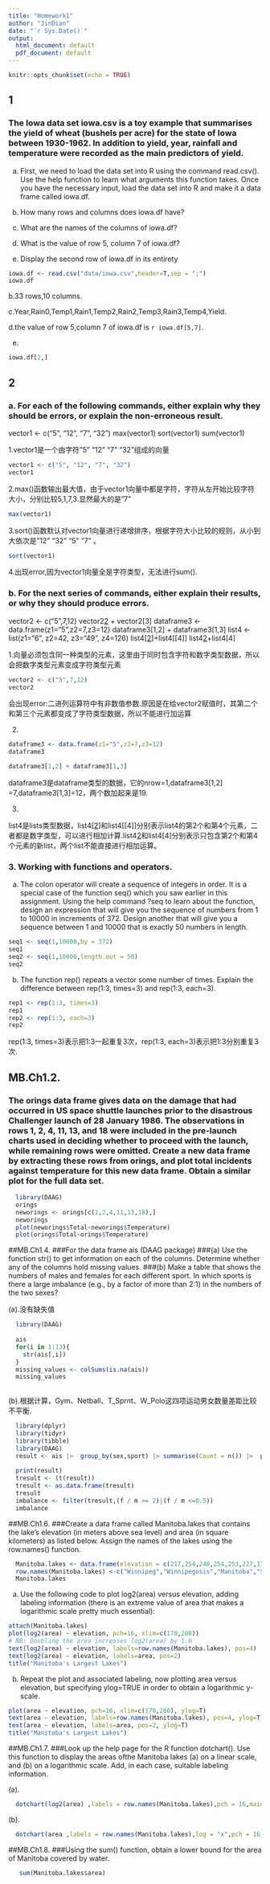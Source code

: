 ```yaml
---
title: "Homework1"
author: "JinDian"
date: "`r Sys.Date()`"
output:
  html_document: default
  pdf_document: default
---
```


```r
knitr::opts_chunk$set(echo = TRUE)
```



## 1

### The Iowa data set iowa.csv is a toy example that summarises the yield of wheat (bushels per acre) for the state of Iowa between 1930-1962. In addition to yield, year, rainfall and temperature were recorded as the main predictors of yield.
 a. First, we need to load the data set into R using the command read.csv(). Use the help function
 to learn what arguments this function takes. Once you have the necessary input, load the data
 set into R and make it a data frame called iowa.df.
 
 b. How many rows and columns does iowa.df have?
 
 c. What are the names of the columns of iowa.df?
 
 d. What is the value of row 5, column 7 of iowa.df?
 
 e. Display the second row of iowa.df in its entirety

```r
iowa.df <- read.csv("data/iowa.csv",header=T,sep = ";")
iowa.df
```
b.33 rows,10 columns.

c.Year,Rain0,Temp1,Rain1,Temp2,Rain2,Temp3,Rain3,Temp4,Yield.

d.the value of row 5,column 7 of iowa.df is `r iowa.df[5,7]`.

e.
```r
iowa.df[2,]
```

## 2

### a. For each of the following commands, either explain why they should be errors, or explain the non-erroneous result.
 vector1 <- c("5", "12", "7", "32")
 max(vector1)
 sort(vector1)
 sum(vector1)
 
 1.vector1是一个由字符"5"  "12" "7"  "32"组成的向量
 
```r
vector1 <- c("5", "12", "7", "32")
vector1
```
2.max()函数输出最大值，由于vector1向量中都是字符，字符从左开始比较字符大小，分别比较5,1,7,3.显然最大的是"7"

```r
max(vector1)
```
3.sort()函数默认对vector1向量进行递增排序，根据字符大小比较的规则，从小到大依次是"12" "32" "5"  "7" 。

```r
sort(vector1)
```
4.出现error,因为vector1向量全是字符类型，无法进行sum().


### b. For the next series of commands, either explain their results, or why they should produce errors.
 vector2 <- c("5",7,12)
 vector2[2] + vector2[3]
 dataframe3 <- data.frame(z1="5",z2=7,z3=12)
 dataframe3[1,2] + dataframe3[1,3]
 list4 <- list(z1="6", z2=42, z3="49", z4=126)
 list4[[2]]+list4[[4]]
 list4[2]+list4[4]
 
1.向量必须包含同一种类型的元素，这里由于同时包含字符和数字类型数据，所以会把数字类型元素变成字符类型元素

```r
vector2 <- c("5",7,12)
vector2
```
 会出现error:二进列运算符中有非数值参数.原因是在给vector2赋值时，其第二个和第三个元素都变成了字符类型数据，所以不能进行加运算

2.
```r
dataframe3 <- data.frame(z1="5",z2=7,z3=12)
dataframe3
```
```r
dataframe3[1,2] + dataframe3[1,3]
```
dataframe3是dataframe类型的数据，它的nrow=1,dataframe3[1,2] =7,dataframe3[1,3]=12，两个数加起来是19.

3.

list4是lists类型数据，list4[[2]]和list4[[4]]分别表示list4的第2个和第4个元素，二者都是数字类型，可以进行相加计算.list4[2]和list4[4]分别表示只包含第2个和第4个元素的新list，两个list不能直接进行相加运算。

###  3. Working with functions and operators.

 a. The colon operator will create a sequence of integers in order. It is a special case of the function
 seq() which you saw earlier in this assignment. Using the help command ?seq to learn about
 the function, design an expression that will give you the sequence of numbers from 1 to 10000
 in increments of 372. Design another that will give you a sequence between 1 and 10000 that is
 exactly 50 numbers in length.
```r
seq1 <- seq(1,10000,by = 372)
seq1
seq2 <- seq(1,10000,length.out = 50)
seq2
```
 
  b. The function rep() repeats a vector some number of times. Explain the difference between
 rep(1:3, times=3) and rep(1:3, each=3).
```r
rep1 <- rep(1:3, times=3)
rep1
rep2 <- rep(1:3, each=3)
rep2
```
 rep(1:3, times=3)表示把1:3一起重复3次，rep(1:3, each=3)表示把1:3分别重复3次.
 
## MB.Ch1.2. 
### The orings data frame gives data on the damage that had occurred in US space shuttle launches prior to the disastrous Challenger launch of 28 January 1986. The observations in rows 1, 2, 4, 11, 13, and 18 were included in the pre-launch charts used in deciding whether to proceed with the launch, while remaining rows were omitted. Create a new data frame by extracting these rows from orings, and plot total incidents against temperature for this new data frame. Obtain a similar plot for the full data set.

```r
  library(DAAG)
  orings
  neworings <- orings[c(1,2,4,11,13,18),]
  neworings
  plot(neworings$Total~neworings$Temperature)
  plot(orings$Total~orings$Temperature)
```

##MB.Ch1.4. 
###For the data frame ais (DAAG package)
###(a) Use the function str() to get information on each of the columns. Determine whether any of the columns hold missing values.
###(b) Make a table that shows the numbers of males and females for each different sport. In which sports is there a large imbalance (e.g., by a factor of more than 2:1) in the numbers of the two sexes?


(a).没有缺失值
```r
  library(DAAG)
  
  ais
  for(i in 1:13){
    str(ais[,i]) 
  }
  missing_values <- colSums(is.na(ais))
  missing_values
  
```
(b).根据计算，Gym、Netball、T_Sprnt、W_Polo这四项运动男女数量差距比较不平衡.
```r
  library(dplyr)
  library(tidyr)
  library(tibble)
  library(DAAG)
  result <- ais |>  group_by(sex,sport) |> summarise(Count = n()) |>  pivot_wider(names_from = sport, values_from = Count, values_fill = 0) |> column_to_rownames(var = "sex")
  
  print(result)
  tresult <- (t(result))
  tresult <- as.data.frame(tresult)
  tresult
  imbalance <- filter(tresult,(f / m >= 2)|(f / m <=0.5))
  imbalance
```

##MB.Ch1.6.
###Create a data frame called Manitoba.lakes that contains the lake’s elevation (in meters above sea level) and area (in square kilometers) as listed below. Assign the names of the lakes using the row.names() function.
```r
  Manitoba.lakes <- data.frame(elevation = c(217,254,248,254,253,227,178,207,217),area = c(24387,5374,4624,2247,1353,1223,1151,755,657) ) 
  row.names(Manitoba.lakes) <-c("Winnipeg","Winnipegosis","Manitoba","SouthernIndian","Cedar","Island","Gods","Cross","Playgreen")
  Manitoba.lakes
```
(a) Use the following code to plot log2(area) versus elevation, adding labeling information (there is an
extreme value of area that makes a logarithmic scale pretty much essential):
```r
attach(Manitoba.lakes)
plot(log2(area) ~ elevation, pch=16, xlim=c(170,280))
# NB: Doubling the area increases log2(area) by 1.0
text(log2(area) ~ elevation, labels=row.names(Manitoba.lakes), pos=4)
text(log2(area) ~ elevation, labels=area, pos=2)
title("Manitoba's Largest Lakes")
```

(b) Repeat the plot and associated labeling, now plotting area versus elevation, but specifying ylog=TRUE
in order to obtain a logarithmic y-scale.
```r
plot(area ~ elevation, pch=16, xlim=c(170,280), ylog=T)
text(area ~ elevation, labels=row.names(Manitoba.lakes), pos=4, ylog=T)
text(area ~ elevation, labels=area, pos=2, ylog=T)
title("Manitoba's Largest Lakes")
```

##MB.Ch1.7. 
###Look up the help page for the R function dotchart(). Use this function to display the areas ofthe Manitoba lakes (a) on a linear scale, and (b) on a logarithmic scale. Add, in each case, suitable labeling information.

(a).
```r
 
  dotchart(log2(area) ,labels = row.names(Manitoba.lakes),pch = 16,main = "Manitoba‘s lakes",xlab ="loig2(area)")

```

(b).
```r

  dotchart(area ,labels = row.names(Manitoba.lakes),log = "x",pch = 16,main = "Manitoba‘s lakes",xlab ="area")
```

##MB.Ch1.8. 
###Using the sum() function, obtain a lower bound for the area of Manitoba covered by water.
```r
  
   sum(Manitoba.lakes$area)
```


